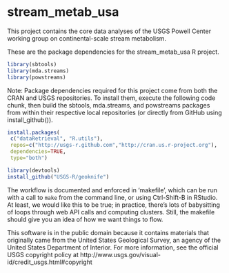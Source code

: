 # stream_metab_usa

This project contains the core data analyses of the USGS Powell Center working group on continental-scale stream metabolism.

These are the package dependencies for the stream_metab_usa R project.
```r
library(sbtools)
library(mda.streams)
library(powstreams)
```

Note: Package dependencies required for this project come from both the CRAN 
and USGS repositories. To install them, execute the following code chunk, 
then build the sbtools, mda.streams, and powstreams packages from within 
their respective local repositories (or directly from GitHub using 
install_github()).

```r
install.packages(
 c("dataRetrieval", "R.utils"), 
 repos=c("http://usgs-r.github.com","http://cran.us.r-project.org"),
 dependencies=TRUE,
 type="both")

library(devtools)
install_github("USGS-R/geoknife")
```

The workflow is documented and enforced in 'makefile', which can be run with a call to `make` from the command line, or using Ctrl-Shift-B in RStudio. At least, we would like this to be true; in practice, there's lots of babysitting of loops through web API calls and computing clusters. Still, the makefile should give you an idea of how we want things to flow.

This software is in the public domain because it contains materials that originally came from the United States Geological Survey, an agency of the United States Department of Interior. For more information, see the official USGS copyright policy at http://www.usgs.gov/visual-id/credit_usgs.html#copyright
